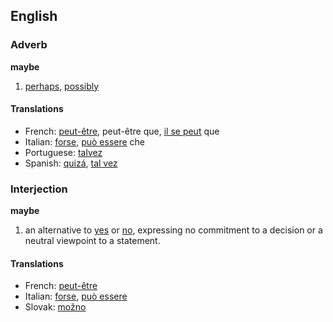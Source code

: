 ==English==
===Adverb===
'''maybe'''

# [[perhaps]], [[possibly]]

====Translations====
*French: [[peut-être]], peut-être que, [[il se peut]] que
*Italian: [[forse]], [[può essere]] che
*Portuguese: [[talvez]]
*Spanish: [[quizá]], [[tal vez]]

===Interjection=== <!--really a sentence replacement, as it doesn't end in an exclamation mark-->
'''maybe'''
# an alternative to [[yes]] or [[no]], expressing no commitment to a decision or a neutral viewpoint to a statement.

====Translations====
*French: [[peut-être]]
*Italian: [[forse]], [[può essere]]
*Slovak: [[možno]]
